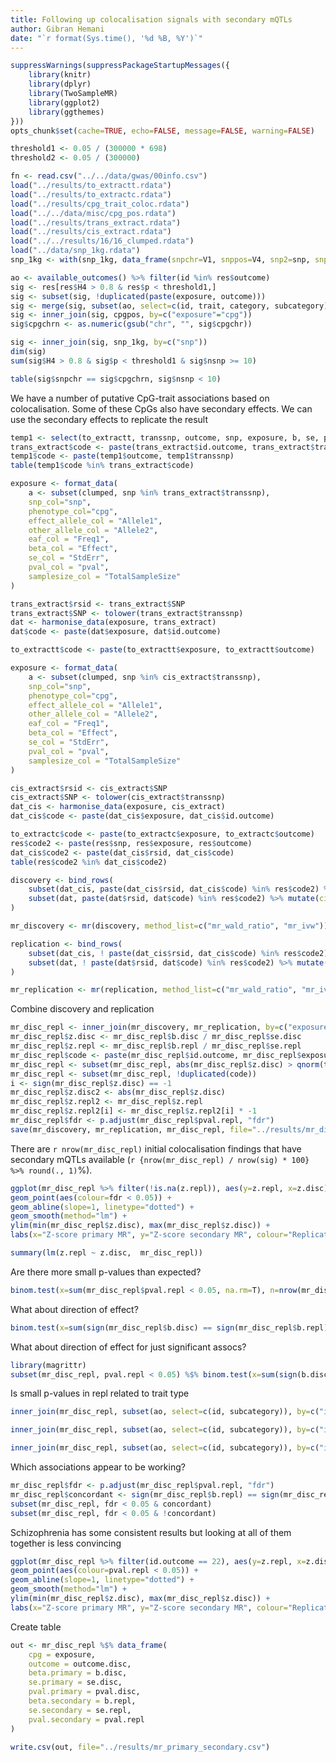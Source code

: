 ```yaml
---
title: Following up colocalisation signals with secondary mQTLs
author: Gibran Hemani
date: "`r format(Sys.time(), '%d %B, %Y')`"
---
```


```r
suppressWarnings(suppressPackageStartupMessages({
	library(knitr)
	library(dplyr)
	library(TwoSampleMR)
	library(ggplot2)
	library(ggthemes)
}))
opts_chunk$set(cache=TRUE, echo=FALSE, message=FALSE, warning=FALSE)
```

```r
threshold1 <- 0.05 / (300000 * 698)
threshold2 <- 0.05 / (300000)

fn <- read.csv("../../data/gwas/00info.csv")
load("../results/to_extractt.rdata")
load("../results/to_extractc.rdata")
load("../results/cpg_trait_coloc.rdata")
load("../../data/misc/cpg_pos.rdata")
load("../results/trans_extract.rdata")
load("../results/cis_extract.rdata")
load("../../results/16/16_clumped.rdata")
load("../data/snp_1kg.rdata")
snp_1kg <- with(snp_1kg, data_frame(snpchr=V1, snppos=V4, snp2=snp, snp=V2))

ao <- available_outcomes() %>% filter(id %in% res$outcome)
sig <- res[res$H4 > 0.8 & res$p < threshold1,]
sig <- subset(sig, !duplicated(paste(exposure, outcome)))
sig <- merge(sig, subset(ao, select=c(id, trait, category, subcategory)), by.x="outcome", by.y="id")
sig <- inner_join(sig, cpgpos, by=c("exposure"="cpg"))
sig$cpgchrn <- as.numeric(gsub("chr", "", sig$cpgchr))

sig <- inner_join(sig, snp_1kg, by=c("snp"))
dim(sig)
sum(sig$H4 > 0.8 & sig$p < threshold1 & sig$nsnp >= 10)

table(sig$snpchr == sig$cpgchrn, sig$nsnp < 10)

```

We have a number of putative CpG-trait associations based on colocalisation. Some of these CpGs also have secondary effects. We can use the secondary effects to replicate the result

```r

temp1 <- select(to_extractt, transsnp, outcome, snp, exposure, b, se, p, n)
trans_extract$code <- paste(trans_extract$id.outcome, trans_extract$transsnp)
temp1$code <- paste(temp1$outcome, temp1$transsnp)
table(temp1$code %in% trans_extract$code)

exposure <- format_data(
	a <- subset(clumped, snp %in% trans_extract$transsnp),
	snp_col="snp",
	phenotype_col="cpg",
	effect_allele_col = "Allele1",
	other_allele_col = "Allele2",
	eaf_col = "Freq1",
	beta_col = "Effect",
	se_col = "StdErr",
	pval_col = "pval",
	samplesize_col = "TotalSampleSize"
)

trans_extract$rsid <- trans_extract$SNP
trans_extract$SNP <- tolower(trans_extract$transsnp)
dat <- harmonise_data(exposure, trans_extract)
dat$code <- paste(dat$exposure, dat$id.outcome)

to_extractt$code <- paste(to_extractt$exposure, to_extractt$outcome)

exposure <- format_data(
	a <- subset(clumped, snp %in% cis_extract$transsnp),
	snp_col="snp",
	phenotype_col="cpg",
	effect_allele_col = "Allele1",
	other_allele_col = "Allele2",
	eaf_col = "Freq1",
	beta_col = "Effect",
	se_col = "StdErr",
	pval_col = "pval",
	samplesize_col = "TotalSampleSize"
)

cis_extract$rsid <- cis_extract$SNP
cis_extract$SNP <- tolower(cis_extract$transsnp)
dat_cis <- harmonise_data(exposure, cis_extract)
dat_cis$code <- paste(dat_cis$exposure, dat_cis$id.outcome)

to_extractc$code <- paste(to_extractc$exposure, to_extractc$outcome)
res$code2 <- paste(res$snp, res$exposure, res$outcome)
dat_cis$code2 <- paste(dat_cis$rsid, dat_cis$code)
table(res$code2 %in% dat_cis$code2)

discovery <- bind_rows(
	subset(dat_cis, paste(dat_cis$rsid, dat_cis$code) %in% res$code2) %>% mutate(cistrans="cis"),
	subset(dat, paste(dat$rsid, dat$code) %in% res$code2) %>% mutate(cistrans="trans")
)

mr_discovery <- mr(discovery, method_list=c("mr_wald_ratio", "mr_ivw"))

replication <- bind_rows(
	subset(dat_cis, ! paste(dat_cis$rsid, dat_cis$code) %in% res$code2) %>% mutate(cistrans="cis"),
	subset(dat, ! paste(dat$rsid, dat$code) %in% res$code2) %>% mutate(cistrans="trans")
)

mr_replication <- mr(replication, method_list=c("mr_wald_ratio", "mr_ivw"))
```

Combine discovery and replication

```r
mr_disc_repl <- inner_join(mr_discovery, mr_replication, by=c("exposure", "id.outcome"), suffix=c(".disc", ".repl"))
mr_disc_repl$z.disc <- mr_disc_repl$b.disc / mr_disc_repl$se.disc
mr_disc_repl$z.repl <- mr_disc_repl$b.repl / mr_disc_repl$se.repl
mr_disc_repl$code <- paste(mr_disc_repl$id.outcome, mr_disc_repl$exposure)
mr_disc_repl <- subset(mr_disc_repl, abs(mr_disc_repl$z.disc) > qnorm(threshold1, low=FALSE))
mr_disc_repl <- subset(mr_disc_repl, !duplicated(code))
i <- sign(mr_disc_repl$z.disc) == -1
mr_disc_repl$z.disc2 <- abs(mr_disc_repl$z.disc)
mr_disc_repl$z.repl2 <- mr_disc_repl$z.repl
mr_disc_repl$z.repl2[i] <- mr_disc_repl$z.repl2[i] * -1
mr_disc_repl$fdr <- p.adjust(mr_disc_repl$pval.repl, "fdr")
save(mr_discovery, mr_replication, mr_disc_repl, file="../results/mr_disc_repl.rdata")
```

There are `r nrow(mr_disc_repl)` initial colocalisation findings that have secondary mQTLs available (`r {nrow(mr_disc_repl) / nrow(sig) * 100} %>% round(., 1)`%). 


```r
ggplot(mr_disc_repl %>% filter(!is.na(z.repl)), aes(y=z.repl, x=z.disc)) +
geom_point(aes(colour=fdr < 0.05)) +
geom_abline(slope=1, linetype="dotted") +
geom_smooth(method="lm") +
ylim(min(mr_disc_repl$z.disc), max(mr_disc_repl$z.disc)) +
labs(x="Z-score primary MR", y="Z-score secondary MR", colour="Replication\nFDR < 0.05")

summary(lm(z.repl ~ z.disc,  mr_disc_repl))
```

Are there more small p-values than expected?

```r
binom.test(x=sum(mr_disc_repl$pval.repl < 0.05, na.rm=T), n=nrow(mr_disc_repl), p=0.05)
```

What about direction of effect?

```r
binom.test(x=sum(sign(mr_disc_repl$b.disc) == sign(mr_disc_repl$b.repl)), n=nrow(mr_disc_repl), p=0.5)
```

What about direction of effect for just significant assocs?

```r
library(magrittr)
subset(mr_disc_repl, pval.repl < 0.05) %$% binom.test(x=sum(sign(b.disc) == sign(b.repl)), n=length(pval.repl), p=0.5)
```

Is small p-values in repl related to trait type

```r
inner_join(mr_disc_repl, subset(ao, select=c(id, subcategory)), by=c("id.outcome"="id")) %$% summary(lm(z.repl ~ subcategory))
```

```r
inner_join(mr_disc_repl, subset(ao, select=c(id, subcategory)), by=c("id.outcome"="id")) %>% mutate(sig=pval.repl < 0.05) %$% summary(glm(sig ~ subcategory))
```

```r
inner_join(mr_disc_repl, subset(ao, select=c(id, subcategory)), by=c("id.outcome"="id")) %>% mutate(sig=pval.repl < 0.05, blood = subcategory %in% c("Haemotological", "Metal", "Protein")) %$% summary(glm(sig ~ blood))
```

Which associations appear to be working?

```r

mr_disc_repl$fdr <- p.adjust(mr_disc_repl$pval.repl, "fdr")
mr_disc_repl$concordant <- sign(mr_disc_repl$b.repl) == sign(mr_disc_repl$b.disc)
subset(mr_disc_repl, fdr < 0.05 & concordant)
subset(mr_disc_repl, fdr < 0.05 & !concordant)


```

Schizophrenia has some consistent results but looking at all of them together is less convincing

```r
ggplot(mr_disc_repl %>% filter(id.outcome == 22), aes(y=z.repl, x=z.disc)) +
geom_point(aes(colour=pval.repl < 0.05)) +
geom_abline(slope=1, linetype="dotted") +
geom_smooth(method="lm") +
ylim(min(mr_disc_repl$z.disc), max(mr_disc_repl$z.disc)) +
labs(x="Z-score primary MR", y="Z-score secondary MR", colour="Replication\np-value < 0.05")

```


Create table

```r
out <- mr_disc_repl %$% data_frame(
	cpg = exposure,
	outcome = outcome.disc,
	beta.primary = b.disc,
	se.primary = se.disc,
	pval.primary = pval.disc,
	beta.secondary = b.repl,
	se.secondary = se.repl,
	pval.secondary = pval.repl
)

write.csv(out, file="../results/mr_primary_secondary.csv")

```
	

